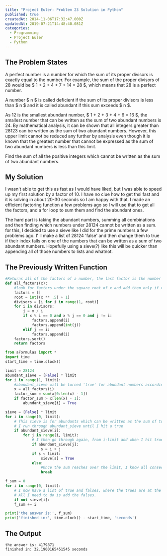 ```yaml
---
title: "Project Euler: Problem 23 Solution in Python"
published: true
createdAt: 2014-11-06T17:32:47.000Z
updatedAt: 2019-07-21T14:48:40.081Z
categories:
  - Programming
  - Project Euler
  - Python
---
```


## The Problem States

A perfect number is a number for which the sum of its proper divisors is exactly equal to the number. For example,
the sum of the proper divisors of 28 would be $ 1 + 2 + 4 + 7 + 14 = 28 $, which means that 28 is a
perfect number.

A number $ n $ is called deficient if the sum of its proper divisors is less than $ n $
and it is called abundant if this sum exceeds $ n $.

As 12 is the smallest abundant number, $ 1 + 2 + 3 + 4 + 6 = 16 $, the smallest number that can be
written as the sum of two abundant numbers is 24. By mathematical analysis, it can be shown that all integers greater
than 28123 can be written as the sum of two abundant numbers. However, this upper limit cannot be reduced any further
by analysis even though it is known that the greatest number that cannot be expressed as the sum of two abundant
numbers is less than this limit.

Find the sum of all the positive integers which cannot be written as the sum of two abundant numbers.

## My Solution

I wasn't able to get this as fast as I would have liked, but I was able to speed up my first solution by a factor of
10. I have no clue how to get thsi fast and it is solving in about 20-30 seconds so I am happy with that. I made an
efficient factoring function a few problems ago so I will use that to get all the factors, and a for loop to sum them
and find the abundant ones.

The hard part is taking the abundant numbers, summing all combinations and then finding which numbers under 28124
cannot be written as a sum. for this, I decided to use a sieve like I did for the prime numbers a few problems ago. I'
ll make a list of 28124 'false' and then change them to true if their index falls on one of the numbers that can be
written as a sum of two abundant numbers. Hopefully using a sieve(?) like this will be quicker than appending all of
those numbers to lists and whatnot.

## The Previously Written Function

```python
#Returns all of the factors of a number, the last factor is the number
def all_factors(x):
    #look for factors under the square root of x and add them only if x % factor == 0
    factors = []
    root = int((x ** .5) + 1)
    divisors = [i for i in range(1, root)]
    for i in divisors:
        j = x / i
        if x % i == 0 and x % j == 0 and j != i:
            factors.append(i)
            factors.append(int(j))
        elif j == i:
            factors.append(i)
    factors.sort()
    return factors

from aFormulas import *
import time
start_time = time.clock()

limit = 28124
abundant_sieve = [False] * limit
for i in range(1, limit):
    #abundant_sieve will be turned 'true' for abundant numbers according to index
    x = all_factors(i)
    factor_sum = sum(x[0:len(x) - 1])
    if factor_sum > x[len(x) - 1]:
        abundant_sieve[i] = True

sieve = [False] * limit
for i in range(0, limit):
    # This sieve is for abundants which can be written as the sum of two abundants.
    # I run through abundant_sieve until I hit a true
    if abundant_sieve[i]:
        for j in range(i, limit):
            # I then go through again, from i-limit and when I hit true it will add them
            if abundant_sieve[j]:
                s = i + j
            if s < limit:
                sieve[s] = True
            else:
                #Once the sum reaches over the limit, I know all consecutive sums will be higher than the limit as well. In this case I can break the loop and move to the next i.
                break

f_sum = 0
for i in range(0, limit):
    # I now have a list of true and falses, where the trues are at the index where there is a number which can be written as the sum of two abundant numbers.
    # All I need to do is add the falses.
    if not sieve[i]:
    f_sum += i

print('the answer is:', f_sum)
print('finished in:', time.clock() - start_time, 'seconds')
```

## The Output

```text
the answer is: 4179871
finished in: 32.1900165451545 seconds
```
